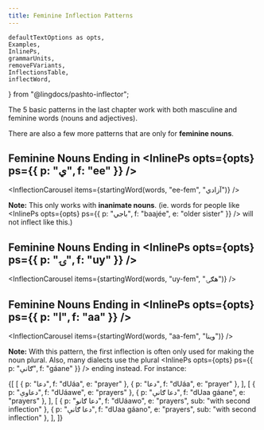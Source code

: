 ```yaml
---
title: Feminine Inflection Patterns
---
```


<!-- 

Copyright (c) 2021 lingdocs.com 

The content of the chapters/book is licensed by a
Attribution-ShareAlike 4.0 International License (CC BY-SA 4.0)
https://creativecommons.org/licenses/by-sa/4.0/
https://creativecommons.org/licenses/by-sa/4.0/legalcode
    
-->


    defaultTextOptions as opts,
    Examples,
    InlinePs,
    grammarUnits,
    removeFVariants,
    InflectionsTable,
    inflectWord,
} from "@lingdocs/pashto-inflector";

The <Link to="/inflection/inflection-patterns/">5 basic patterns in the last chapter</Link> work with both masculine and feminine words (nouns and adjectives).

There are also a few more patterns that are only for **feminine nouns**.

## Feminine Nouns Ending in <InlinePs opts={opts} ps={{ p: "ي", f: "ee" }} /> 

<InflectionCarousel items={startingWord(words, "ee-fem", "آزادي")} />

**Note:** This only works with **inanimate nouns**. (ie. words for people like <InlinePs opts={opts} ps={{ p: "باجي", f: "baajée", e: "older sister" }} /> will not inflect like this.)


## Feminine Nouns Ending in <InlinePs opts={opts} ps={{ p: "ۍ", f: "uy" }} />

<InflectionCarousel items={startingWord(words, "uy-fem", "هګۍ")} />

## Feminine Nouns Ending in <InlinePs opts={opts} ps={{ p: "ا", f: "aa" }} />  

<InflectionCarousel items={startingWord(words, "aa-fem", "وینا")} />

**Note:** With this pattern, the first inflection is often only used for making the noun plural. Also, many dialects use the plural <InlinePs opts={opts} ps={{ p: "ګانې", f: "gáane" }} /> ending instead. For instance:

<Table headRow={["Standard", "Common"]} opts={opts}>{[
    [
        { p: "دعا", f: "dUáa", e: "prayer" },
        { p: "دعا", f: "dUáa", e: "prayer" },
    ],
    [
        { p: "دعاوې", f: "dUáawe", e: "prayers" },
        { p: "دعا ګانې", f: "dUaa gáane", e: "prayers" },
    ],
    [
        { p: "دعا ګانو", f: "dUáawo", e: "prayers", sub: "with second inflection" },
        { p: "دعا ګانې", f: "dUaa gáano", e: "prayers", sub: "with second inflection" },
    ],
]}</Table>
